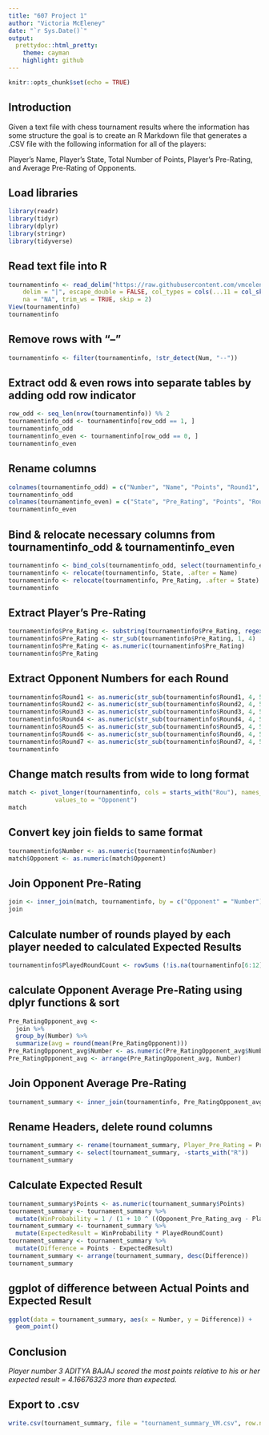---
title: "607 Project 1"
author: "Victoria McEleney"
date: "`r Sys.Date()`"
output:
  prettydoc::html_pretty:
    theme: cayman
    highlight: github
---

```{r setup, include=TRUE}
knitr::opts_chunk$set(echo = TRUE)
```

## Introduction

Given a text file with chess tournament results where the information has some structure the 
goal is to create an R Markdown file that generates a .CSV file with the following information for all of the players:

Player’s Name, Player’s State, Total Number of Points, Player’s Pre-Rating, and Average Pre-Rating of Opponents.

## Load libraries

```{r}
library(readr)
library(tidyr)
library(dplyr)
library(stringr)
library(tidyverse)
```

## Read text file into R

```{r}
tournamentinfo <- read_delim("https://raw.githubusercontent.com/vmceleney/DATA-607/main/tournamentinfo.txt", 
    delim = "|", escape_double = FALSE, col_types = cols(...11 = col_skip()), 
    na = "NA", trim_ws = TRUE, skip = 2)
View(tournamentinfo)
tournamentinfo
```

## Remove rows with "--"

```{r}
tournamentinfo <- filter(tournamentinfo, !str_detect(Num, "--"))
```

## Extract odd & even rows into separate tables by adding odd row indicator

```{r}
row_odd <- seq_len(nrow(tournamentinfo)) %% 2
tournamentinfo_odd <- tournamentinfo[row_odd == 1, ]
tournamentinfo_odd
tournamentinfo_even <- tournamentinfo[row_odd == 0, ]
tournamentinfo_even
```
## Rename columns

```{r}
colnames(tournamentinfo_odd) = c("Number", "Name", "Points", "Round1", "Round2", "Round3", "Round4", "Round5", "Round6", "Round7")
tournamentinfo_odd
colnames(tournamentinfo_even) = c("State", "Pre_Rating", "Points", "Round1", "Round2", "Round3", "Round4", "Round5", "Round6", "Round7")
tournamentinfo_even
```

## Bind & relocate necessary columns from tournamentinfo_odd & tournamentinfo_even

```{r}
tournamentinfo <- bind_cols(tournamentinfo_odd, select(tournamentinfo_even, c("State", "Pre_Rating")))
tournamentinfo <- relocate(tournamentinfo, State, .after = Name)
tournamentinfo <- relocate(tournamentinfo, Pre_Rating, .after = State)
tournamentinfo
```

## Extract Player's Pre-Rating

```{r}
tournamentinfo$Pre_Rating <- substring(tournamentinfo$Pre_Rating, regexpr(":", tournamentinfo$Pre_Rating) + 2)
tournamentinfo$Pre_Rating <- str_sub(tournamentinfo$Pre_Rating, 1, 4)
tournamentinfo$Pre_Rating <- as.numeric(tournamentinfo$Pre_Rating)
tournamentinfo$Pre_Rating
```
## Extract Opponent Numbers for each Round

```{r}
tournamentinfo$Round1 <- as.numeric(str_sub(tournamentinfo$Round1, 4, 5))
tournamentinfo$Round2 <- as.numeric(str_sub(tournamentinfo$Round2, 4, 5))
tournamentinfo$Round3 <- as.numeric(str_sub(tournamentinfo$Round3, 4, 5))
tournamentinfo$Round4 <- as.numeric(str_sub(tournamentinfo$Round4, 4, 5))
tournamentinfo$Round5 <- as.numeric(str_sub(tournamentinfo$Round5, 4, 5))
tournamentinfo$Round6 <- as.numeric(str_sub(tournamentinfo$Round6, 4, 5))
tournamentinfo$Round7 <- as.numeric(str_sub(tournamentinfo$Round7, 4, 5))
tournamentinfo
```

## Change match results from wide to long format
```{r}
match <- pivot_longer(tournamentinfo, cols = starts_with("Rou"), names_to ="Round",  
             values_to = "Opponent")
match
```

## Convert key join fields to same format
```{r}
tournamentinfo$Number <- as.numeric(tournamentinfo$Number)
match$Opponent <- as.numeric(match$Opponent)
```

## Join Opponent Pre-Rating
```{r}
join <- inner_join(match, tournamentinfo, by = c("Opponent" = "Number"), suffix = c("Player", "Opponent"))
join
```

## Calculate number of rounds played by each player needed to calculated Expected Results
```{r}
tournamentinfo$PlayedRoundCount <- rowSums (!is.na(tournamentinfo[6:12]))
```

## calculate Opponent Average Pre-Rating using dplyr functions & sort
```{r}
Pre_RatingOpponent_avg <-  
  join %>%  
  group_by(Number) %>%  
  summarize(avg = round(mean(Pre_RatingOpponent)))
Pre_RatingOpponent_avg$Number <- as.numeric(Pre_RatingOpponent_avg$Number)
Pre_RatingOpponent_avg <- arrange(Pre_RatingOpponent_avg, Number)
```

## Join Opponent Average Pre-Rating
```{r}
tournament_summary <- inner_join(tournamentinfo, Pre_RatingOpponent_avg, by = c("Number" = "Number"))
```

## Rename Headers, delete round columns
```{r}
tournament_summary <- rename(tournament_summary, Player_Pre_Rating = Pre_Rating, Opponent_Pre_Rating_avg = avg)
tournament_summary <- select(tournament_summary, -starts_with("R"))
tournament_summary
```

## Calculate Expected Result
```{r}
tournament_summary$Points <- as.numeric(tournament_summary$Points)
tournament_summary <- tournament_summary %>% 
  mutate(WinProbability = 1 / (1 + 10 ^ ((Opponent_Pre_Rating_avg - Player_Pre_Rating) / 400)))
tournament_summary <- tournament_summary %>%  
  mutate(ExpectedResult = WinProbability * PlayedRoundCount)
tournament_summary <- tournament_summary %>%  
  mutate(Difference = Points - ExpectedResult)
tournament_summary <- arrange(tournament_summary, desc(Difference))
tournament_summary
```

## ggplot of difference between Actual Points and Expected Result

```{r}
ggplot(data = tournament_summary, aes(x = Number, y = Difference)) +
  geom_point()
```

## Conclusion
*Player number 3 ADITYA BAJAJ scored the most points relative to his or her expected result = 4.16676323 more than expected.*

## Export to .csv
```{r}
write.csv(tournament_summary, file = "tournament_summary_VM.csv", row.names = FALSE)
```